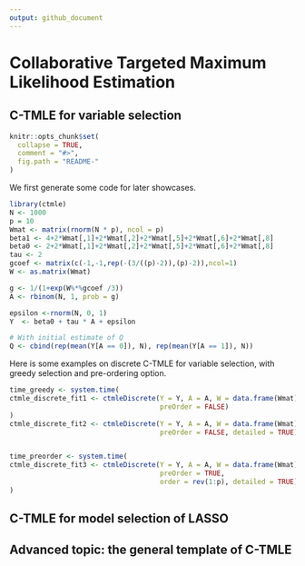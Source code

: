 ```yaml
---
output: github_document
---
```


<!-- README.md is generated from README.Rmd. Please edit that file -->

# Collaborative Targeted Maximum Likelihood Estimation 

## C-TMLE for variable selection

```r
knitr::opts_chunk$set(
  collapse = TRUE,
  comment = "#>",
  fig.path = "README-"
)
```

We first generate some code for later showcases.

```r
library(ctmle)
N <- 1000
p = 10
Wmat <- matrix(rnorm(N * p), ncol = p)
beta1 <- 4+2*Wmat[,1]+2*Wmat[,2]+2*Wmat[,5]+2*Wmat[,6]+2*Wmat[,8]
beta0 <- 2+2*Wmat[,1]+2*Wmat[,2]+2*Wmat[,5]+2*Wmat[,6]+2*Wmat[,8]
tau <- 2
gcoef <- matrix(c(-1,-1,rep(-(3/((p)-2)),(p)-2)),ncol=1)
W <- as.matrix(Wmat)

g <- 1/(1+exp(W%*%gcoef /3))
A <- rbinom(N, 1, prob = g)

epsilon <-rnorm(N, 0, 1)
Y  <- beta0 + tau * A + epsilon

# With initial estimate of Q
Q <- cbind(rep(mean(Y[A == 0]), N), rep(mean(Y[A == 1]), N))
```


Here is some examples on discrete C-TMLE for variable selection, with greedy selection and pre-ordering option.

```r

time_greedy <- system.time(
ctmle_discrete_fit1 <- ctmleDiscrete(Y = Y, A = A, W = data.frame(Wmat), Q = Q,
                                     preOrder = FALSE)
)
ctmle_discrete_fit2 <- ctmleDiscrete(Y = Y, A = A, W = data.frame(Wmat),
                                     preOrder = FALSE, detailed = TRUE)


time_preorder <- system.time(
ctmle_discrete_fit3 <- ctmleDiscrete(Y = Y, A = A, W = data.frame(Wmat), Q = Q,
                                     preOrder = TRUE,
                                     order = rev(1:p), detailed = TRUE)
)

```


## C-TMLE for model selection of LASSO



## Advanced topic: the general template of C-TMLE
